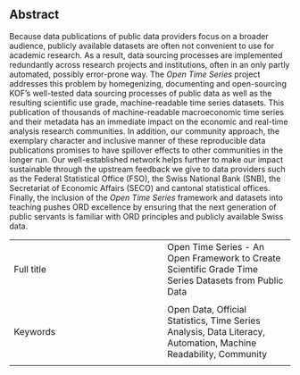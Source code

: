 ## Abstract {.unnumbered}

Because data publications of public data providers focus on a broader audience, publicly available datasets are often not convenient to use for academic research. 
As a result, data sourcing processes are implemented redundantly across research projects and institutions, often in an only partly automated, possibly error-prone way. 
The *Open Time Series* project addresses this problem by homegenizing, documenting and open-sourcing KOF's well-tested data sourcing processes of public data as well as the resulting scientific use grade, machine-readable time series datasets. 
This publication of thousands of machine-readable macroeconomic time series and their metadata has an immediate impact on the economic and real-time analysis research communities.
In addition, our community approach, the exemplary character and inclusive manner of these reproducible data publications promises to have spillover effects to other communities in the longer run. 
Our well-established network helps further to make our impact sustainable through the upstream feedback we give to data providers such as the Federal Statistical Office (FSO), the Swiss National Bank (SNB), the Secretariat of Economic Affairs (SECO) and cantonal statistical offices. 
Finally, the inclusion of the *Open Time Series* framework and datasets into teaching pushes ORD excellence by ensuring that the next generation of public servants is familiar with ORD principles and publicly available Swiss data.





|  |  |
|:-----|:----|
|   Full title  |  Open Time Series - An Open Framework to Create Scientific Grade Time Series Datasets from Public Data
  |
|  Keywords |  Open Data, Official Statistics, Time Series Analysis, Data Literacy, Automation, Machine Readability, Community
 |

